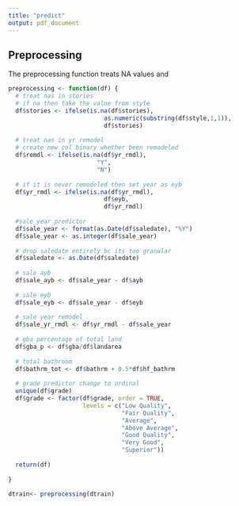 ```yaml
---
title: "predict"
output: pdf_document
---
```


## Preprocessing

The preprocessing function treats NA values and 

```r
preprocessing <- function(df) {
  # treat nas in stories
  # if na then take the value from style
  df$stories <- ifelse(is.na(df$stories),
                           as.numeric(substring(df$style,1,1)),
                           df$stories)
  
  # treat nas in yr remodel
  # create new col binary whether been remodeled
  df$remdl <- ifelse(is.na(df$yr_rmdl),
                         "Y",
                         "N")
  
  # if it is never remodeled then set year as eyb
  df$yr_rmdl <- ifelse(is.na(df$yr_rmdl),
                           df$eyb,
                           df$yr_rmdl)
  
  #sale_year predictor
  df$sale_year <- format(as.Date(df$saledate), "%Y")
  df$sale_year <- as.integer(df$sale_year)
  
  # drop saledate entirely bc its too granular
  df$saledate <- as.Date(df$saledate)
  
  # sale ayb
  df$sale_ayb <- df$sale_year - df$ayb
  
  # sale eyb
  df$sale_eyb <- df$sale_year - df$eyb
  
  # sale year remodel
  df$sale_yr_rmdl <- df$yr_rmdl - df$sale_year
  
  # gba percentage of total land
  df$gba_p <- df$gba/df$landarea
  
  # total bathroom
  df$bathrm_tot <- df$bathrm + 0.5*df$hf_bathrm
  
  # grade predictor change to ordinal
  unique(df$grade)
  df$grade <- factor(df$grade, order = TRUE, 
                     levels = c("Low Quality",
                                "Fair Quality",
                                "Average",
                                "Above Average",
                                "Good Quality",
                                "Very Good",
                                "Superior"))
  
  return(df)
  
}

dtrain<- preprocessing(dtrain)

```

